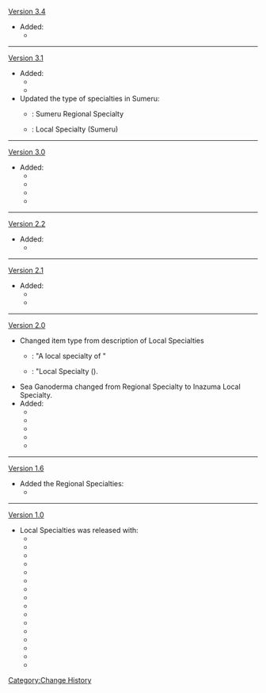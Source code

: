 [[Version 3.4]]
* Added:
** {{Item|Sand Grease Pupa|20}}
----
[[Version 3.1]]
* Added:
** {{Item|Henna Berry|20}}
** {{Item|Scarab|20}}
* Updated the type of specialties in Sumeru:
** {{Color|Old}}: Sumeru Regional Specialty
** {{Color|New}}: Local Specialty (Sumeru)
----
[[Version 3.0]]
* Added:
** {{Item|Kalpalata Lotus|20}}
** {{Item|Nilotpala Lotus|20}}
** {{Item|Padisarah|20}}
** {{Item|Rukkhashava Mushrooms|20}}
----
[[Version 2.2]]
* Added:
** {{Item|Fluorescent Fungus|20}}
----
[[Version 2.1]]
* Added:
** {{Item|Amakumo Fruit|20}}
** {{Item|Sango Pearl|20}}
----
[[Version 2.0]]
* Changed item type from description of Local Specialties
** {{Color|Old}}: "A local specialty of <Region>"
** {{Color|New}}: "Local Specialty (<Region>).
* Sea Ganoderma changed from Regional Specialty to Inazuma Local Specialty.
* Added:
** {{Item|Crystal Marrow|20}}
** {{Item|Dendrobium|20}}
** {{Item|Naku Weed|20}}
** {{Item|Onikabuto|20}}
** {{Item|Sakura Bloom|20}}
----
[[Version 1.6]]
* Added the Regional Specialties:
** {{Item|Sea Ganoderma|20}}
----
[[Version 1.0]]
* Local Specialties was released with:
** {{Item|Calla Lily|20}}
** {{Item|Cecilia|20}}
** {{Item|Cor Lapis|20}}
** {{Item|Dandelion Seed|20}}
** {{Item|Glaze Lily|20}}
** {{Item|Jueyun Chili|20}}
** {{Item|Noctilucous Jade|20}}
** {{Item|Philanemo Mushroom|20}}
** {{Item|Qingxin|20}}
** {{Item|Silk Flower|20}}
** {{Item|Small Lamp Grass|20}}
** {{Item|Starconch|20}}
** {{Item|Valberry|20}}
** {{Item|Violetgrass|20}}
** {{Item|Windwheel Aster|20}}
** {{Item|Wolfhook|20}}
<noinclude>[[Category:Change History]]</noinclude>